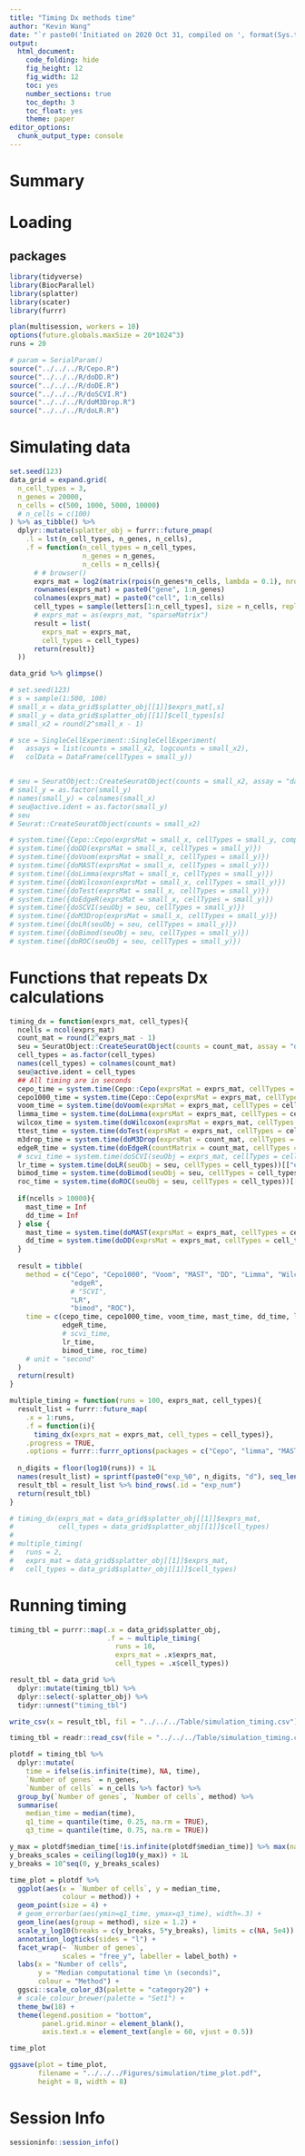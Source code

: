 ```yaml
---
title: "Timing Dx methods time"
author: "Kevin Wang"
date: "`r paste0('Initiated on 2020 Oct 31, compiled on ', format(Sys.time(), '%Y %b %d'))`"
output:
  html_document:
    code_folding: hide
    fig_height: 12
    fig_width: 12
    toc: yes
    number_sections: true
    toc_depth: 3
    toc_float: yes
    theme: paper
editor_options: 
  chunk_output_type: console
---
```


# Summary

# Loading 

## packages
```r
library(tidyverse)
library(BiocParallel)
library(splatter)
library(scater)
library(furrr)

plan(multisession, workers = 10)
options(future.globals.maxSize = 20*1024^3)
runs = 20

# param = SerialParam()
source("../../../R/Cepo.R")
source("../../../R/doDD.R")
source("../../../R/doDE.R")
source("../../../R/doSCVI.R")
source("../../../R/doM3Drop.R")
source("../../../R/doLR.R")
```

# Simulating data

```r
set.seed(123)
data_grid = expand.grid(
  n_cell_types = 3, 
  n_genes = 20000,
  n_cells = c(500, 1000, 5000, 10000)
  # n_cells = c(100)
) %>% as_tibble() %>% 
  dplyr::mutate(splatter_obj = furrr::future_pmap(
    .l = lst(n_cell_types, n_genes, n_cells),
    .f = function(n_cell_types = n_cell_types, 
                  n_genes = n_genes, 
                  n_cells = n_cells){
      # # browser()
      exprs_mat = log2(matrix(rpois(n_genes*n_cells, lambda = 0.1), nrow = n_genes) + 1L)
      rownames(exprs_mat) = paste0("gene", 1:n_genes)
      colnames(exprs_mat) = paste0("cell", 1:n_cells)
      cell_types = sample(letters[1:n_cell_types], size = n_cells, replace = TRUE)
      # exprs_mat = as(exprs_mat, "sparseMatrix")
      result = list(
        exprs_mat = exprs_mat,
        cell_types = cell_types)
      return(result)}
  ))

data_grid %>% glimpse()
```

```r
# set.seed(123)
# s = sample(1:500, 100)
# small_x = data_grid$splatter_obj[[1]]$exprs_mat[,s]
# small_y = data_grid$splatter_obj[[1]]$cell_types[s]
# small_x2 = round(2^small_x - 1)

# sce = SingleCellExperiment::SingleCellExperiment(
#   assays = list(counts = small_x2, logcounts = small_x2), 
#   colData = DataFrame(cellTypes = small_y))


# seu = SeuratObject::CreateSeuratObject(counts = small_x2, assay = "data")
# small_y = as.factor(small_y)
# names(small_y) = colnames(small_x)
# seu@active.ident = as.factor(small_y)
# seu
# Seurat::CreateSeuratObject(counts = small_x2)

# system.time({Cepo::Cepo(exprsMat = small_x, cellTypes = small_y, computePvalue = 1000)})
# system.time({doDD(exprsMat = small_x, cellTypes = small_y)})
# system.time({doVoom(exprsMat = small_x, cellTypes = small_y)})
# system.time({doMAST(exprsMat = small_x, cellTypes = small_y)})
# system.time({doLimma(exprsMat = small_x, cellTypes = small_y)})
# system.time({doWilcoxon(exprsMat = small_x, cellTypes = small_y)})
# system.time({doTest(exprsMat = small_x, cellTypes = small_y)})
# system.time({doEdgeR(exprsMat = small_x, cellTypes = small_y)})
# system.time({doSCVI(seuObj = seu, cellTypes = small_y)})
# system.time({doM3Drop(exprsMat = small_x, cellTypes = small_y)})
# system.time({doLR(seuObj = seu, cellTypes = small_y)})
# system.time({doBimod(seuObj = seu, cellTypes = small_y)})
# system.time({doROC(seuObj = seu, cellTypes = small_y)})
```


# Functions that repeats Dx calculations 
```r
timing_dx = function(exprs_mat, cell_types){
  ncells = ncol(exprs_mat)
  count_mat = round(2^exprs_mat - 1)
  seu = SeuratObject::CreateSeuratObject(counts = count_mat, assay = "data")
  cell_types = as.factor(cell_types)
  names(cell_types) = colnames(count_mat)
  seu@active.ident = cell_types
  ## All timing are in seconds 
  cepo_time = system.time(Cepo::Cepo(exprsMat = exprs_mat, cellTypes = cell_types))[["elapsed"]]
  cepo1000_time = system.time(Cepo::Cepo(exprsMat = exprs_mat, cellTypes = cell_types, computePvalue = 1000))[["elapsed"]]
  voom_time = system.time(doVoom(exprsMat = exprs_mat, cellTypes = cell_types))[["elapsed"]]
  limma_time = system.time(doLimma(exprsMat = exprs_mat, cellTypes = cell_types))[["elapsed"]]
  wilcox_time = system.time(doWilcoxon(exprsMat = exprs_mat, cellTypes = cell_types))[["elapsed"]]
  ttest_time = system.time(doTest(exprsMat = exprs_mat, cellTypes = cell_types))[["elapsed"]]
  m3drop_time = system.time(doM3Drop(exprsMat = count_mat, cellTypes = cell_types))[["elapsed"]]
  edgeR_time = system.time(doEdgeR(countMatrix = count_mat, cellTypes = cell_types))[["elapsed"]]
  # scvi_time = system.time(doSCVI(seuObj = exprs_mat, cellTypes = cell_types))[["elapsed"]]
  lr_time = system.time(doLR(seuObj = seu, cellTypes = cell_types))[["elapsed"]]
  bimod_time = system.time(doBimod(seuObj = seu, cellTypes = cell_types))[["elapsed"]]
  roc_time = system.time(doROC(seuObj = seu, cellTypes = cell_types))[["elapsed"]]
  
  if(ncells > 10000){
    mast_time = Inf
    dd_time = Inf
  } else {
    mast_time = system.time(doMAST(exprsMat = exprs_mat, cellTypes = cell_types))[["elapsed"]]
    dd_time = system.time(doDD(exprsMat = exprs_mat, cellTypes = cell_types))[["elapsed"]]
  }
  
  result = tibble(
    method = c("Cepo", "Cepo1000", "Voom", "MAST", "DD", "Limma", "Wilcox", "Ttest", "M3Drop", 
               "edgeR",
               # "SCVI", 
               "LR",
               "bimod", "ROC"),
    time = c(cepo_time, cepo1000_time, voom_time, mast_time, dd_time, limma_time, wilcox_time, ttest_time, m3drop_time,
             edgeR_time, 
             # scvi_time,
             lr_time,
             bimod_time, roc_time)
    # unit = "second"
  )
  return(result)
}

multiple_timing = function(runs = 100, exprs_mat, cell_types){
  result_list = furrr::future_map(
    .x = 1:runs, 
    .f = function(i){
      timing_dx(exprs_mat = exprs_mat, cell_types = cell_types)}, 
    .progress = TRUE, 
    .options = furrr::furrr_options(packages = c("Cepo", "limma", "MAST", "M3Drop", "edgeR", "Seurat")))
  
  n_digits = floor(log10(runs)) + 1L
  names(result_list) = sprintf(paste0("exp_%0", n_digits, "d"), seq_len(runs))
  result_tbl = result_list %>% bind_rows(.id = "exp_num")
  return(result_tbl)
}

# timing_dx(exprs_mat = data_grid$splatter_obj[[1]]$exprs_mat,
#           cell_types = data_grid$splatter_obj[[1]]$cell_types)
# 
# multiple_timing(
#   runs = 2,
#   exprs_mat = data_grid$splatter_obj[[1]]$exprs_mat,
#   cell_types = data_grid$splatter_obj[[1]]$cell_types)
```

# Running timing 
```r
timing_tbl = purrr::map(.x = data_grid$splatter_obj,
                        .f = ~ multiple_timing(
                          runs = 10, 
                          exprs_mat = .x$exprs_mat, 
                          cell_types = .x$cell_types))

result_tbl = data_grid %>% 
  dplyr::mutate(timing_tbl) %>% 
  dplyr::select(-splatter_obj) %>% 
  tidyr::unnest("timing_tbl")

write_csv(x = result_tbl, fil = "../../../Table/simulation_timing.csv")
```

```r
timing_tbl = readr::read_csv(file = "../../../Table/simulation_timing.csv")

plotdf = timing_tbl %>% 
  dplyr::mutate(
    time = ifelse(is.infinite(time), NA, time),
    `Number of genes` = n_genes, 
    `Number of cells` = n_cells %>% factor) %>% 
  group_by(`Number of genes`, `Number of cells`, method) %>% 
  summarise(
    median_time = median(time),
    q1_time = quantile(time, 0.25, na.rm = TRUE),
    q3_time = quantile(time, 0.75, na.rm = TRUE))

y_max = plotdf$median_time[!is.infinite(plotdf$median_time)] %>% max(na.rm = TRUE)
y_breaks_scales = ceiling(log10(y_max)) + 1L
y_breaks = 10^seq(0, y_breaks_scales)

time_plot = plotdf %>% 
  ggplot(aes(x = `Number of cells`, y = median_time,
             colour = method)) +
  geom_point(size = 4) +
  # geom_errorbar(aes(ymin=q1_time, ymax=q3_time), width=.3) +
  geom_line(aes(group = method), size = 1.2) +
  scale_y_log10(breaks = c(y_breaks, 5*y_breaks), limits = c(NA, 5e4)) +
  annotation_logticks(sides = "l") +
  facet_wrap(~ `Number of genes`, 
             scales = "free_y", labeller = label_both) + 
  labs(x = "Number of cells", 
       y = "Median computational time \n (seconds)",
       colour = "Method") +
  ggsci::scale_color_d3(palette = "category20") +
  # scale_colour_brewer(palette = "Set1") +
  theme_bw(18) +
  theme(legend.position = "bottom", 
        panel.grid.minor = element_blank(), 
        axis.text.x = element_text(angle = 60, vjust = 0.5))

time_plot

ggsave(plot = time_plot, 
       filename = "../../../Figures/simulation/time_plot.pdf",
       height = 8, width = 8)
```


# Session Info
```r
sessioninfo::session_info()
```

